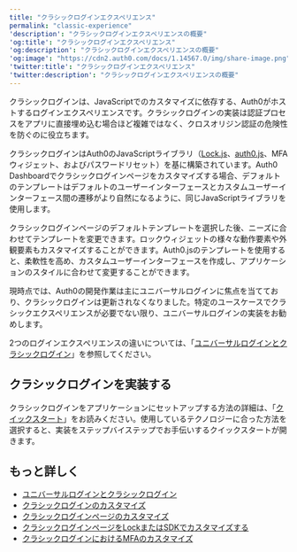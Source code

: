 ```yaml
---
title: "クラシックログインエクスペリエンス"
permalink: "classic-experience"
'description': "クラシックログインエクスペリエンスの概要"
'og:title': "クラシックログインエクスペリエンス"
'og:description': "クラシックログインエクスペリエンスの概要"
'og:image': "https://cdn2.auth0.com/docs/1.14567.0/img/share-image.png"
'twitter:title': "クラシックログインエクスペリエンス"
'twitter:description': "クラシックログインエクスペリエンスの概要"
---
```


クラシックログインは、JavaScriptでのカスタマイズに依存する、Auth0がホストするログインエクスペリエンスです。クラシックログインの実装は認証プロセスをアプリに直接埋め込む場合ほど複雑ではなく、クロスオリジン認証の危険性を防ぐのに役立ちます。

クラシックログインはAuth0のJavaScriptライブラリ（[Lock.js](/ja-jp/libraries/lock)、[auth0.js](/ja-jp/libraries/auth0js)、<Tooltip data-tooltip-id="react-containers-DefinitionTooltip-0" href="/ja-jp/glossary?term=multifactor-authentication" tip="多要素認証（MFA）: ユーザー名とパスワードに加えて、SMS経由のコードなどの要素を使用するユーザー認証プロセス。" cta="用語集の表示">MFA</Tooltip>ウィジェット、およびパスワードリセット）を基に構築されています。<Tooltip data-tooltip-id="react-containers-DefinitionTooltip-0" href="/ja-jp/glossary?term=auth0-dashboard" tip="Auth0 Dashboard: サービスを構成するためのAuth0の主製品。" cta="用語集の表示">Auth0 Dashboard</Tooltip>でクラシックログインページをカスタマイズする場合、デフォルトのテンプレートはデフォルトのユーザーインターフェースとカスタムユーザーインターフェース間の遷移がより自然になるように、同じJavaScriptライブラリを使用します。

クラシックログインページのデフォルトテンプレートを選択した後、ニーズに合わせてテンプレートを変更できます。ロックウィジェットの様々な動作要素や外観要素もカスタマイズすることができます。Auth0.jsのテンプレートを使用すると、柔軟性を高め、カスタムユーザーインターフェースを作成し、アプリケーションのスタイルに合わせて変更することができます。

<Warning>

現時点では、Auth0の開発作業は主にユニバーサルログインに焦点を当てており、クラシックログインは更新されなくなりました。特定のユースケースでクラシックエクスペリエンスが必要でない限り、ユニバーサルログインの実装をお勧めします。

2つのログインエクスペリエンスの違いについては、「[ユニバーサルログインとクラシックログイン](/ja-jp/authenticate/login/auth0-universal-login/universal-login-vs-classic-login)」を参照してください。

</Warning>

## クラシックログインを実装する

クラシックログインをアプリケーションにセットアップする方法の詳細は、「[クイックスタート](https://auth0.com/docs/quickstarts)」をお読みください。使用しているテクノロジーに合った方法を選択すると、実装をステップバイステップでお手伝いするクイックスタートが開きます。

## もっと詳しく

* [ユニバーサルログインとクラシックログイン](/ja-jp/authenticate/login/auth0-universal-login/universal-login-vs-classic-login)
* [クラシックログインのカスタマイズ](/ja-jp/customize/login-pages/classic-login)
* [クラシックログインページのカスタマイズ](/ja-jp/customize/login-pages/classic-login/customization-classic)
* [クラシックログインページをLockまたはSDKでカスタマイズする](/ja-jp/customize/login-pages/classic-login/customize-with-lock-sdk)
* [クラシックログインにおけるMFAのカスタマイズ](/ja-jp/secure/multi-factor-authentication/customize-mfa/customize-mfa-classic-login)